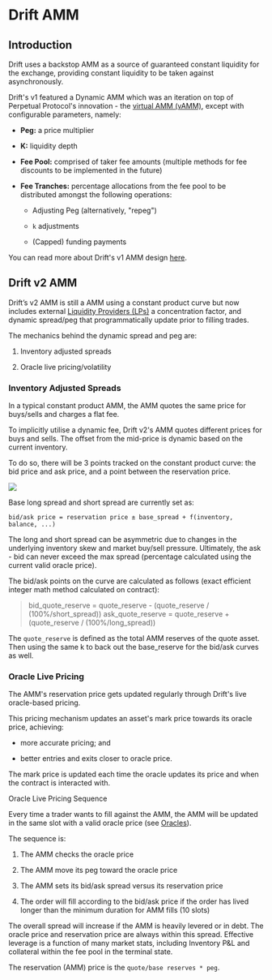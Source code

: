 # Drift AMM
## Introduction

Drift uses a backstop AMM as a source of guaranteed constant liquidity for the exchange, providing constant liquidity to be taken against asynchronously.

Drift's v1 featured a Dynamic AMM which was an iteration on top of Perpetual Protocol's innovation - the [virtual AMM (vAMM)](https://blog.perp.fi/a-deep-dive-into-our-virtual-amm-vamm-40345c522eeb), except with configurable parameters, namely:

-   **Peg:** a price multiplier

-   **K:** liquidity depth

-   **Fee Pool:** comprised of taker fee amounts (multiple methods for fee discounts to be implemented in the future)

-   **Fee Tranches:** percentage allocations from the fee pool to be distributed amongst the following operations:

    -   Adjusting Peg (alternatively, "repeg")

    -   `k` adjustments

    -   (Capped) funding payments

You can read more about Drift's v1 AMM design [here](https://www.notion.so/driftprotocol/Drift-AMM-deep-dive-ff154003aedb4efa83d6e7f4440cd4ab#861bdbceda8a45a38600a0d9d762ee25).

## Drift v2 AMM

Drift’s v2 AMM is still a AMM using a constant product curve but now includes external [Liquidity Providers (LPs)](/providing-liquidity/liquidity-providers) a concentration factor, and dynamic spread/peg that programmatically update prior to filling trades.

The mechanics behind the dynamic spread and peg are:

1.  Inventory adjusted spreads

2.  Oracle live pricing/volatility

### Inventory Adjusted Spreads

In a typical constant product AMM, the AMM quotes the same price for buys/sells and charges a flat fee.

To implicitly utilise a dynamic fee, Drift v2's AMM quotes different prices for buys and sells. The offset from the mid-price is dynamic based on the current inventory.

To do so, there will be 3 points tracked on the constant product curve: the bid price and ask price, and a point between the reservation price.

![](public/assets/K7PAJRkd_-P-t8v6RQ_nI_drift-amm-bid-ask-spreads.png)

Base long spread and short spread are currently set as:

`bid/ask price = reservation price ± base_spread + f(inventory, balance, ...)`

The long and short spread can be asymmetric due to changes in the underlying inventory skew and market buy/sell pressure. Ultimately, the ask - bid can never exceed the max spread (percentage calculated using the current valid oracle price).

The bid/ask points on the curve are calculated as follows (exact efficient integer math method calculated on contract):

> bid_quote_reserve = quote_reserve - (quote_reserve / (100%/short_spread))
> ask_quote_reserve = quote_reserve + (quote_reserve / (100%/long_spread))

The `quote_reserve` is defined as the total AMM reserves of the quote asset. Then using the same k to back out the base_reserve for the bid/ask curves as well.

### Oracle Live Pricing

The AMM's reservation price gets updated regularly through Drift's live oracle-based pricing.

This pricing mechanism updates an asset's mark price towards its oracle price, achieving:

-   more accurate pricing; and

-   better entries and exits closer to oracle price.

The mark price is updated each time the oracle updates its price and when the contract is interacted with.

Oracle Live Pricing Sequence

Every time a trader wants to fill against the AMM, the AMM will be updated in the same slot with a valid oracle price (see [Oracles](/trading/oracles)). 

The sequence is:

1.  The AMM checks the oracle price

2.  The AMM move its peg toward the oracle price

3.  The AMM sets its bid/ask spread versus its reservation price

4.  The order will fill according to the bid/ask price if the order has lived longer than the minimum duration for AMM fills (10 slots)

The overall spread will increase if the AMM is heavily levered or in debt. The oracle price and reservation price are always within this spread. Effective leverage is a function of many market stats, including Inventory P&L and collateral within the fee pool in the terminal state.

The reservation (AMM) price is the `quote/base reserves * peg`.

